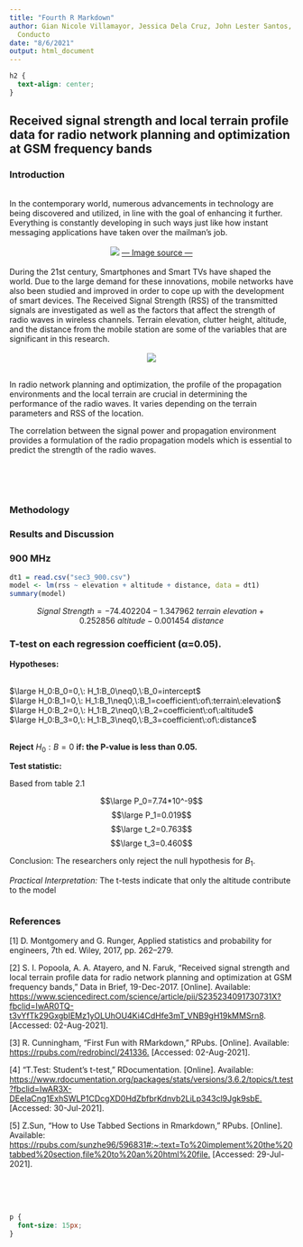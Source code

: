 ```yaml
---
title: "Fourth R Markdown"
author: Gian Nicole Villamayor, Jessica Dela Cruz, John Lester Santos, John Rollic
  Conducto
date: "8/6/2021"
output: html_document
---
```


```css
h2 {
  text-align: center;
}
```

## Received signal strength and local terrain profile data for radio network planning and optimization at GSM frequency bands {.tabset}

### **Introduction**

<br>
In the contemporary world, numerous advancements in technology are being discovered and utilized, in line with the goal of enhancing it further. Everything is constantly developing in such ways just like how instant messaging applications have taken over the mailman’s job. 
<br>
<br>
<center> ![](images\hat.png) [ --- Image source ---](https://2ee0tsdb27ngz4ba31r09l6e-wpengine.netdna-ssl.com/wp-content/uploads/2015/06/VAI-Twitter-Header-Flat.jpg)</center>
<br>
During the 21st century, Smartphones and Smart TVs have shaped the world. Due to the large demand for these innovations, mobile networks have also been studied and improved in order to cope up with the development of smart devices. The Received Signal Strength (RSS) of the transmitted signals are investigated as well as the factors that affect the strength of radio waves in wireless channels. Terrain elevation, clutter height, altitude, and the distance from the mobile station are some of the variables that are significant in this research.
<br>
<br>
<center> ![](images\rss.png) </center>
<br>
In radio network planning and optimization, the profile of the propagation environments and the local terrain are crucial in determining the performance of the radio waves. It varies depending on the terrain parameters and RSS of the location.
<br>

The correlation between the signal power and propagation environment provides a formulation of the radio propagation models which is essential to predict the strength of the radio waves.

<br>
<br>
<br>


### **Methodology**




### **Results and Discussion**
<h3> 900 MHz </h3>

```r
dt1 = read.csv("sec3_900.csv")
model <- lm(rss ~ elevation + altitude + distance, data = dt1)
summary(model)
```

$$ Signal\:Strength = -74.402204-1.347962\:terrain\:elevation+0.252856\:altitude-0.001454\:distance$$

<h3><b>T-test on each regression coefficient (α=0.05). </h3></b>
<p>**Hypotheses:** </p><br>
$\large H_0:B_0=0,\: H_1:B_0\neq0,\:B_0=intercept$<br>
$\large H_0:B_1=0,\: H_1:B_1\neq0,\:B_1=coefficient\:of\:terrain\:elevation$<br>
$\large H_0:B_2=0,\: H_1:B_2\neq0,\:B_2=coefficient\:of\:altitude$<br>
$\large H_0:B_3=0,\: H_1:B_3\neq0,\:B_3=coefficient\:of\:distance$<br><br>
<p>**Reject** $H_0:B=0$ **if: the P-value is less than 0.05.** </p>
<p>**Test statistic:** </p>
<p>Based from table 2.1</p>
$$\large P_0=7.74*10^-9$$
$$\large P_1=0.019$$
$$\large t_2=0.763$$
$$\large t_3=0.460$$
<p>Conclusion: The researchers only reject the null hypothesis for $B_1$. 
<p>*Practical Interpretation:* The t-tests indicate that only the altitude contribute to the model </p> 
```r
```









### **References**


[1] D. Montgomery and G. Runger, Applied statistics and probability for engineers, 7th ed. Wiley, 2017, pp. 262–279.
<br>

[2] S. I. Popoola, A. A. Atayero, and N. Faruk, “Received signal strength and local terrain profile data for radio network planning and optimization at GSM frequency bands,” Data in Brief, 19-Dec-2017. [Online]. Available: <https://www.sciencedirect.com/science/article/pii/S235234091730731X?fbclid=IwAR0TQ-t3vYfTk29GxgbIEMz1yOLUhOU4Ki4CdHfe3mT_VNB9gH19kMMSrn8>. [Accessed: 02-Aug-2021]. 
<br>

[3] R. Cunningham, “First Fun with RMarkdown,” RPubs. [Online]. Available: <https://rpubs.com/redrobincl/241336.> [Accessed: 02-Aug-2021]. 
<br>

[4] “T.Test: Student's t-test,” RDocumentation. [Online]. Available: <https://www.rdocumentation.org/packages/stats/versions/3.6.2/topics/t.test?fbclid=IwAR3X-DEeIaCng1ExhSWLP1CDcgXD0HdZbfbrKdnvb2LiLp343cl9Jgk9sbE.> [Accessed: 30-Jul-2021]. 
<br>

[5] Z.Sun, “How to Use Tabbed Sections in Rmarkdown,” RPubs. [Online]. Available: <https://rpubs.com/sunzhe96/596831#:~:text=To%20implement%20the%20tabbed%20section,file%20to%20an%20html%20file.> [Accessed: 29-Jul-2021].
<br>

<br>
<br>
<br>

```css
p {
  font-size: 15px;
}
```
